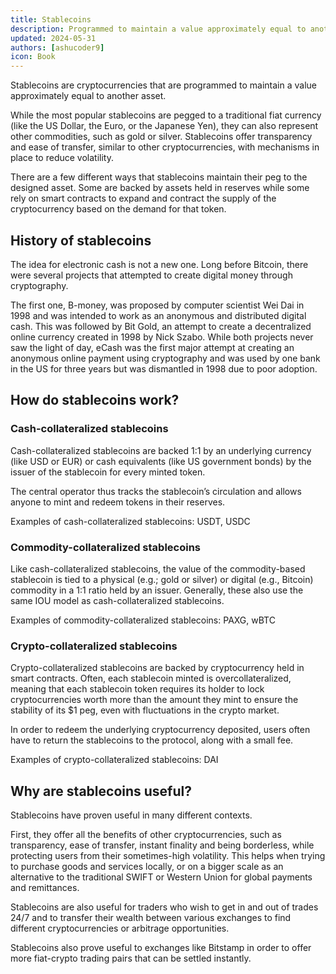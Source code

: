 ```yaml
---
title: Stablecoins
description: Programmed to maintain a value approximately equal to another asset.
updated: 2024-05-31
authors: [ashucoder9]
icon: Book
---
```


Stablecoins are cryptocurrencies that are programmed to maintain a value approximately equal to another asset.

While the most popular stablecoins are pegged to a traditional fiat currency (like the US Dollar, the Euro, or the Japanese Yen), they can also represent other commodities, such as gold or silver. Stablecoins offer transparency and ease of transfer, similar to other cryptocurrencies, with mechanisms in place to reduce volatility.

There are a few different ways that stablecoins maintain their peg to the designed asset. Some are backed by assets held in reserves while some rely on smart contracts to expand and contract the supply of the cryptocurrency based on the demand for that token.

## History of stablecoins
The idea for electronic cash is not a new one. Long before Bitcoin, there were several projects that attempted to create digital money through cryptography.

The first one, B-money, was proposed by computer scientist Wei Dai in 1998 and was intended to work as an anonymous and distributed digital cash. This was followed by Bit Gold, an attempt to create a decentralized online currency created in 1998 by Nick Szabo. While both projects never saw the light of day, eCash was the first major attempt at creating an anonymous online payment using cryptography and was used by one bank in the US for three years but was dismantled in 1998 due to poor adoption.

## How do stablecoins work?
### Cash-collateralized stablecoins
Cash-collateralized stablecoins are backed 1:1 by an underlying currency (like USD or EUR) or cash equivalents (like US government bonds) by the issuer of the stablecoin for every minted token.

The central operator thus tracks the stablecoin’s circulation and allows anyone to mint and redeem tokens in their reserves.

Examples of cash-collateralized stablecoins: USDT, USDC

### Commodity-collateralized stablecoins
Like cash-collateralized stablecoins, the value of the commodity-based stablecoin is tied to a physical (e.g.; gold or silver) or digital (e.g., Bitcoin) commodity in a 1:1 ratio held by an issuer. Generally, these also use the same IOU model as cash-collateralized stablecoins.

Examples of commodity-collateralized stablecoins: PAXG, wBTC

### Crypto-collateralized stablecoins
Crypto-collateralized stablecoins are backed by cryptocurrency held in smart contracts. Often, each stablecoin minted is overcollateralized, meaning that each stablecoin token requires its holder to lock cryptocurrencies worth more than the amount they mint to ensure the stability of its $1 peg, even with fluctuations in the crypto market.

In order to redeem the underlying cryptocurrency deposited, users often have to return the stablecoins to the protocol, along with a small fee.

Examples of crypto-collateralized stablecoins: DAI

## Why are stablecoins useful?
Stablecoins have proven useful in many different contexts.

First, they offer all the benefits of other cryptocurrencies, such as transparency, ease of transfer, instant finality and being borderless, while protecting users from their sometimes-high volatility. This helps when trying to purchase goods and services locally, or on a bigger scale as an alternative to the traditional SWIFT or Western Union for global payments and remittances.

Stablecoins are also useful for traders who wish to get in and out of trades 24/7 and to transfer their wealth between various exchanges to find different cryptocurrencies or arbitrage opportunities.

Stablecoins also prove useful to exchanges like Bitstamp in order to offer more fiat-crypto trading pairs that can be settled instantly.